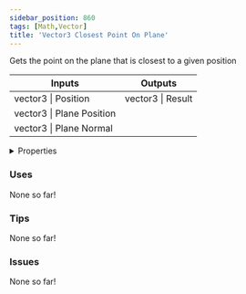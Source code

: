 ```yaml
---
sidebar_position: 860
tags: [Math,Vector]
title: 'Vector3 Closest Point On Plane'
---
```


Gets the point on the plane that is closest to a given position



<IChip uuid="abb84e7e-c879-4744-8f29-5392f975d8a0"/>

<table><thead><tr><th>Inputs</th><th>Outputs</th></tr></thead><tbody><tr><td>vector3 | Position</td><td>vector3 | Result</td></tr><tr><td>vector3 | Plane Position</td><td /></tr><tr><td>vector3 | Plane Normal</td><td /></tr></tbody></table>

<details>
  <summary>Properties</summary>
  <div>
    <div>
    <table>
      <tbody>
        <tr>
          <td>Is beta required?</td>
          <td>No</td>
        </tr>
        <tr>
          <td>Is chip a trolling risk?</td>
          <td>No</td>
        </tr>
        <tr>
          <td>Is chip a role assignment risk?</td>
          <td>No</td>
        </tr>
        <tr>
          <td>Chip UUID</td>
          <td>abb84e7e-c879-4744-8f29-5392f975d8a0</td>
        </tr>
        <tr>
          <td>Room availability</td>
          <td>Available everywhere</td>
        </tr>
      </tbody>
    </table>
    </div>
  </div>
</details>

### Uses

None so far!

### Tips

None so far!

### Issues

None so far!